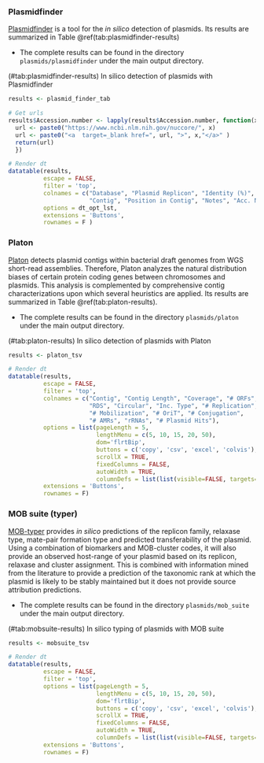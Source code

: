 ### Plasmidfinder

[Plasmidfinder](https://cge.cbs.dtu.dk/services/PlasmidFinder/) is a tool for the _in silico_ detection of plasmids. Its results are summarized in Table \@ref(tab:plasmidfinder-results)

* The complete results can be found in the directory `plasmids/plasmidfinder` under the main output directory.

<caption>(#tab:plasmidfinder-results) In silico detection of plasmids with Plasmidfinder</caption>
```r
results <- plasmid_finder_tab

# Get urls
results$Accession.number <- lapply(results$Accession.number, function(x){
  url <- paste0("https://www.ncbi.nlm.nih.gov/nuccore/", x)
  url <- paste0("<a  target=_blank href=", url, ">", x,"</a>" )
  return(url)
  })

# Render dt
datatable(results,
          escape = FALSE,
          filter = 'top',
          colnames = c("Database", "Plasmid Replicon", "Identity (%)", "Query/Ref Length", 
                       "Contig", "Position in Contig", "Notes", "Acc. Num."),
          options = dt_opt_lst,
          extensions = 'Buttons',
          rownames = F )
```

### Platon

[Platon](https://github.com/oschwengers/platon) detects plasmid contigs within bacterial draft genomes from WGS short-read assemblies. Therefore, Platon analyzes the natural distribution biases of certain protein coding genes between chromosomes and plasmids. This analysis is complemented by comprehensive contig characterizations upon which several heuristics are applied. Its results are summarized in Table \@ref(tab:platon-results).

* The complete results can be found in the directory `plasmids/platon` under the main output directory.

<caption>(#tab:platon-results) In silico detection of plasmids with Platon</caption>
```r
results <- platon_tsv

# Render dt
datatable(results,
          escape = FALSE,
          filter = 'top',
          colnames = c("Contig", "Contig Length", "Coverage", "# ORFs", 
                       "RDS", "Circular", "Inc. Type", "# Replication",
                       "# Mobilization", "# OriT", "# Conjugation",
                       "# AMRs", "rRNAs", "# Plasmid Hits"),
          options = list(pageLength = 5,
                         lengthMenu = c(5, 10, 15, 20, 50),
                         dom='flrtBip',
                         buttons = c('copy', 'csv', 'excel', 'colvis'),
                         scrollX = TRUE,
                         fixedColumns = FALSE,
                         autoWidth = TRUE,
                         columnDefs = list(list(visible=FALSE, targets=c(1,2)))),
          extensions = 'Buttons',
          rownames = F)
```

### MOB suite (typer)

[MOB-typer](https://github.com/phac-nml/mob-suite) provides _in silico_ predictions of the replicon family, relaxase type, mate-pair formation type and predicted transferability of the plasmid. Using a combination of biomarkers and MOB-cluster codes, it will also provide an observed host-range of your plasmid based on its replicon, relaxase and cluster assignment. This is combined with information mined from the literature to provide a prediction of the taxonomic rank at which the plasmid is likely to be stably maintained but it does not provide source attribution predictions.

* The complete results can be found in the directory `plasmids/mob_suite` under the main output directory.

<caption>(#tab:mobsuite-results) In silico typing of plasmids with MOB suite</caption>
```r
results <- mobsuite_tsv

# Render dt
datatable(results,
          escape = FALSE,
          filter = 'top',
          options = list(pageLength = 5,
                         lengthMenu = c(5, 10, 15, 20, 50),
                         dom='flrtBip',
                         buttons = c('copy', 'csv', 'excel', 'colvis'),
                         scrollX = TRUE,
                         fixedColumns = FALSE,
                         autoWidth = TRUE,
                         columnDefs = list(list(visible=FALSE, targets=c(1,2)))),
          extensions = 'Buttons',
          rownames = F)
```